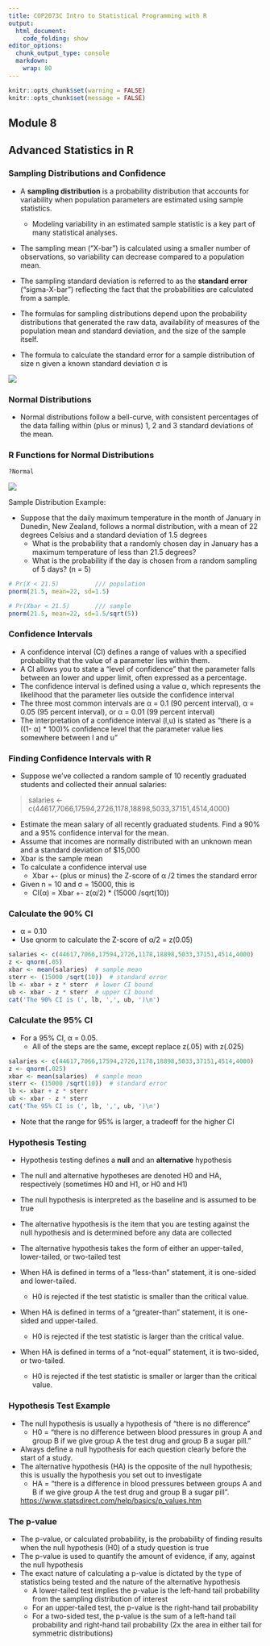 ```yaml
---
title: COP2073C Intro to Statistical Programming with R
output:
  html_document:
    code_folding: show
editor_options:
  chunk_output_type: console
  markdown: 
    wrap: 80
---
```


```r
knitr::opts_chunk$set(warning = FALSE)
knitr::opts_chunk$set(message = FALSE)
```

## Module 8

## Advanced Statistics in R

### Sampling Distributions and Confidence

-   A **sampling distribution** is a probability distribution that accounts for
    variability when population parameters are estimated using sample
    statistics.

    -   Modeling variability in an estimated sample statistic is a key part of
        many statistical analyses.

-   The sampling mean ("X-bar") is calculated using a smaller number of
    observations, so variability can decrease compared to a population mean.

-   The sampling standard deviation is referred to as the **standard error**
    ("sigma-X-bar") reflecting the fact that the probabilities are calculated
    from a sample.

-   The formulas for sampling distributions depend upon the probability
    distributions that generated the raw data, availability of measures of the
    population mean and standard deviation, and the size of the sample itself.

-   The formula to calculate the standard error for a sample distribution of
    size n given a known standard deviation σ is

![](images/sample-stddev.png)

### Normal Distributions

- Normal distributions follow a bell-curve, with consistent percentages of the
 data falling within (plus or minus) 1, 2 and 3 standard deviations of the mean.

### R Functions for Normal Distributions

```r
?Normal
```

![](images/standard-normal-distribution.png)

Sample Distribution Example:

- Suppose that the daily maximum temperature in the month of January in Dunedin, New Zealand, follows a normal distribution, with a mean of 22 degrees Celsius and a standard deviation of 1.5 degrees
    - What is the probability that a randomly chosen day in January has a maximum temperature of less than 21.5 degrees?
    - What is the probability if the day is chosen from a random sampling of 5 days? (n = 5)

```r
# Pr(X < 21.5)          /// population
pnorm(21.5, mean=22, sd=1.5)

# Pr(Xbar < 21.5)       /// sample
pnorm(21.5, mean=22, sd=1.5/sqrt(5))
```

### Confidence Intervals

- A confidence interval (CI) defines a range of values with a specified probability that the value of a parameter lies within them.
- A CI allows you to state a “level of confidence” that the parameter falls between an lower and upper limit, often expressed as a percentage. 
- The confidence interval is defined using a value α, which represents the likelihood that the parameter lies outside the confidence interval
- The three most common intervals are α = 0.1 (90 percent interval), α = 0.05 (95 percent interval), or α = 0.01 (99 percent interval)
- The interpretation of a confidence interval (l,u) is stated as "there is a ((1- α) * 100)% confidence level that the parameter value lies somewhere between l and u"

### Finding Confidence Intervals with R

- Suppose we’ve collected a random sample of 10 recently graduated students and collected their annual salaries:

> salaries <- c(44617,7066,17594,2726,1178,18898,5033,37151,4514,4000)

- Estimate the mean salary of all recently graduated students. Find a 90% and a 95% confidence interval for the mean.
- Assume that incomes are normally distributed with an unknown mean and a standard deviation of $15,000
- Xbar is the sample mean
- To calculate a confidence interval use
  - Xbar +- (plus or minus) the Z-score of α /2 times the standard error
- Given n = 10 and σ = 15000, this is
  - CI(α) = Xbar +- z(α/2) * (15000 /sqrt(10))

### Calculate the 90% CI

- α = 0.10
- Use qnorm to calculate the Z-score of α/2 = z(0.05)

```r
salaries <- c(44617,7066,17594,2726,1178,18898,5033,37151,4514,4000)
z <- qnorm(.05)
xbar <- mean(salaries)  # sample mean
sterr <- (15000 /sqrt(10))  # standard error
lb <- xbar + z * sterr  # lower CI bound
ub <- xbar - z * sterr  # upper CI bound
cat('The 90% CI is (', lb, ',', ub, ')\n')
```

### Calculate the 95% CI

- For a 95% CI, α = 0.05.
  - All of the steps are the same, except replace z(.05) with z(.025)

```r
salaries <- c(44617,7066,17594,2726,1178,18898,5033,37151,4514,4000)
z <- qnorm(.025)
xbar <- mean(salaries)  # sample mean
sterr <- (15000 /sqrt(10))  # standard error
lb <- xbar + z * sterr
ub <- xbar - z * sterr
cat('The 95% CI is (', lb, ',', ub, ')\n')
```

- Note that the range for 95% is larger, a tradeoff for the higher CI

### Hypothesis Testing

- Hypothesis testing defines a **null** and an **alternative** hypothesis
- The null and alternative hypotheses are denoted H0 and HA, respectively (sometimes H0 and H1, or H0 and H1)
- The null hypothesis is interpreted as the baseline and is assumed to be true
- The alternative hypothesis is the item that you are testing against the null hypothesis and is determined before any data are collected
- The alternative hypothesis takes the form of either an upper-tailed, lower-tailed, or  two-tailed test

- When HA is defined in terms of a "less-than" statement, it is one-sided and lower-tailed.
  - H0 is rejected if the test statistic is smaller than the critical value.
- When HA is defined in terms of a "greater-than" statement, it is one-sided and upper-tailed.
  - H0 is rejected if the test statistic is larger than the critical value.
- When HA is defined in terms of a "not-equal" statement, it is two-sided, or two-tailed.
  - H0 is rejected if the test statistic is smaller or larger than the critical value.

### Hypothesis Test Example

- The null hypothesis is usually a hypothesis of "there is no difference"
  - H0 = "there is no difference between blood pressures in group A and group B if we give group A the test drug and group B a sugar pill."
- Always define a null hypothesis for each question clearly before the start of a study.
- The alternative hypothesis (HA) is the opposite of the null hypothesis; this is usually the hypothesis you set out to investigate
  - HA = "there is a difference in blood pressures between groups A and B if we give group A the test drug and group B a sugar pill".

  <https://www.statsdirect.com/help/basics/p_values.htm>

### The p-value

- The p-value, or calculated probability, is the probability of finding results when the null hypothesis (H0) of a study question is true
- The p-value is used to quantify the amount of evidence, if any, against the null hypothesis
- The exact nature of calculating a p-value is dictated by the type of statistics being tested and the nature of the alternative hypothesis
  - A lower-tailed test implies the p-value is the left-hand tail probability from the sampling distribution of interest
  - For an upper-tailed test, the p-value is the right-hand tail probability
  - For a two-sided test, the p-value is the sum of a left-hand tail probability and right-hand tail probability (2x the area in either tail for symmetric distributions)

